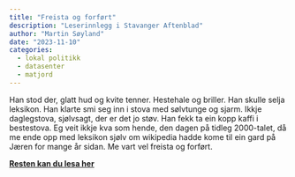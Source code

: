 ```yaml
---
title: "Freista og forført"
description: "Leserinnlegg i Stavanger Aftenblad"
author: "Martin Søyland"
date: "2023-11-10"
categories:
  - lokal politikk
  - datasenter
  - matjord
---
```


Han stod der, glatt hud og kvite tenner. Hestehale og briller. Han skulle selja
leksikon. Han klarte smi seg inn i stova med sølvtunge og
sjarm. Ikkje daglegstova, sjølvsagt, der er det jo støv. Han fekk ta ein kopp
kaffi i bestestova. Eg veit ikkje kva som hende, den dagen på tidleg 2000-talet,
då me ende opp med leksikon sjølv om wikipedia hadde kome til ein gard
på Jæren for mange år sidan. Me vart vel freista og forført.

**[Resten kan du lesa her](https://www.aftenbladet.no/meninger/debatt/i/wAB5KM/freista-og-forfoert-av-den-paagaaande-doerseljaren)**